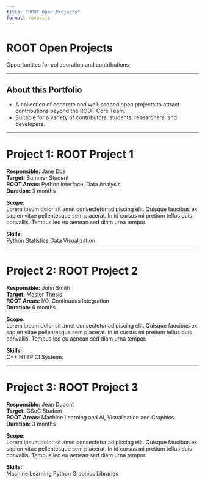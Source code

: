 ```yaml
---
title: "ROOT Open Projects"
format: revealjs
---
```


# ROOT Open Projects
Opportunities for collaboration and contributions

---

## About this Portfolio
- A collection of concrete and well-scoped open projects to attract contributions beyond the ROOT Core Team.  
- Suitable for a variety of contributors: students, researchers, and developers.  

---

# Project 1: ROOT Project 1 {.project-slide}
**Responsible:** Jane Doe  
**Target:** Summer Student  
**ROOT Areas:** Python Interface, Data Analysis  
**Duration:** 3 months  


**Scope:**  
Lorem ipsum dolor sit amet consectetur adipiscing elit. Quisque faucibus ex sapien vitae pellentesque sem placerat. In id cursus mi pretium tellus duis convallis. Tempus leo eu aenean sed diam urna tempor.

**Skills:**  
<span class="skill-badge">Python</span> <span class="skill-badge">Statistics</span> <span class="skill-badge">Data Visualization</span>

---

# Project 2: ROOT Project 2 {.project-slide}
**Responsible:** John Smith  
**Target:** Master Thesis  
**ROOT Areas:** I/O, Continuous Integration  
**Duration:** 6 months  

**Scope:**  
Lorem ipsum dolor sit amet consectetur adipiscing elit. Quisque faucibus ex sapien vitae pellentesque sem placerat. In id cursus mi pretium tellus duis convallis. Tempus leo eu aenean sed diam urna tempor. 

**Skills:**  
<span class="skill-badge">C++</span> <span class="skill-badge">HTTP</span> <span class="skill-badge">CI Systems</span>

---

# Project 3: ROOT Project 3 {.project-slide}
**Responsible:** Jean Dupont  
**Target:** GSoC Student  
**ROOT Areas:** Machine Learning and AI, Visualisation and Graphics  
**Duration:** 3 months  

**Scope:**  
Lorem ipsum dolor sit amet consectetur adipiscing elit. Quisque faucibus ex sapien vitae pellentesque sem placerat. In id cursus mi pretium tellus duis convallis. Tempus leo eu aenean sed diam urna tempor. 

**Skills:**  
<span class="skill-badge">Machine Learning</span> <span class="skill-badge">Python</span> <span class="skill-badge">Graphics Libraries</span>